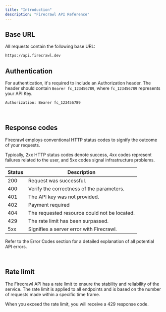 ```yaml
---
title: "Introduction"
description: "Firecrawl API Reference"
---
```


## Base URL

All requests contain the following base URL:

```bash
https://api.firecrawl.dev
```

## Authentication

For authentication, it's required to include an Authorization header. The header should contain `Bearer fc_123456789`, where `fc_123456789` represents your API Key.

```bash
Authorization: Bearer fc_123456789
```

​

## Response codes

Firecrawl employs conventional HTTP status codes to signify the outcome of your requests.

Typically, 2xx HTTP status codes denote success, 4xx codes represent failures related to the user, and 5xx codes signal infrastructure problems.

| Status | Description                                  |
| ------ | -------------------------------------------- |
| 200    | Request was successful.                      |
| 400    | Verify the correctness of the parameters.    |
| 401    | The API key was not provided.                |
| 402    | Payment required                             |
| 404    | The requested resource could not be located. |
| 429    | The rate limit has been surpassed.           |
| 5xx    | Signifies a server error with Firecrawl.     |

Refer to the Error Codes section for a detailed explanation of all potential API errors.

​

## Rate limit

The Firecrawl API has a rate limit to ensure the stability and reliability of the service. The rate limit is applied to all endpoints and is based on the number of requests made within a specific time frame.

When you exceed the rate limit, you will receive a 429 response code.
